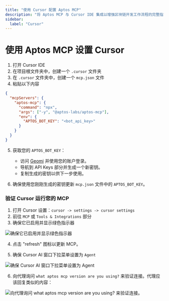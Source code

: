 ```yaml
---
title: "使用 Cursor 配置 Aptos MCP"
description: "将 Aptos MCP 与 Cursor IDE 集成以增强区块链开发工作流程的完整指南"
sidebar:
  label: "Cursor"
---
```


# 使用 Aptos MCP 设置 Cursor

1. 打开 Cursor IDE
2. 在项目根文件夹中，创建一个 `.cursor` 文件夹
3. 在 `.cursor` 文件夹中，创建一个 `mcp.json` 文件
4. 粘贴以下内容

```json
{
  "mcpServers": {
    "aptos-mcp": {
      "command": "npx",
      "args": ["-y", "@aptos-labs/aptos-mcp"],
      "env": {
        "APTOS_BOT_KEY": "<bot_api_key>"
      }
    }
  }
}
```

5. 获取您的 `APTOS_BOT_KEY`：
   - 访问 [Geomi](https://geomi.dev/) 并使用您的账户登录。
   - 导航到 API Keys 部分并生成一个新密钥。
   - 复制生成的密钥以供下一步使用。

6. 确保使用您刚刚生成的密钥更新 `mcp.json` 文件中的 `APTOS_BOT_KEY`。

### 验证 Cursor 运行您的 MCP

1. 打开 Cursor 设置：`cursor -> settings -> cursor settings`
2. 前往 `MCP` 或 `Tools & Integrations` 部分
3. 确保它已启用并显示绿色指示器

![确保它已启用并显示绿色指示器](~/images/cursor/verify-cursor_step-3.png)

4. 点击 "refresh" 图标以更新 MCP。

5. 确保 Cursor AI 窗口下拉菜单设置为 `Agent`

![确保 Cursor AI 窗口下拉菜单设置为 Agent](~/images/cursor/verify-cursor_step-5.png)

6. 向代理询问 `what aptos mcp version are you using?` 来验证连接。代理应该回复类似的内容：

![向代理询问 what aptos mcp version are you using? 来验证连接。](~/images/cursor/verify-cursor_step-6.png)
